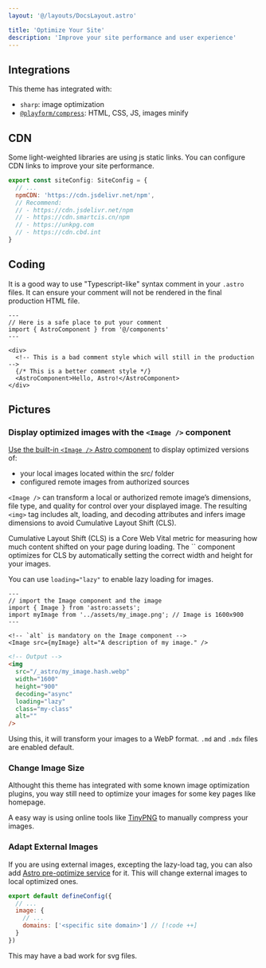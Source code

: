 ```yaml
---
layout: '@/layouts/DocsLayout.astro'

title: 'Optimize Your Site'
description: 'Improve your site performance and user experience'
---
```



## Integrations

This theme has integrated with:

- `sharp`: image optimization
- [`@playform/compress`](/docs/integrations/others#playformcompress): HTML, CSS, JS, images minify

## CDN

Some light-weighted libraries are using js static links. You can configure CDN links to improve your site performance.

```js title="src/site.config.ts"
export const siteConfig: SiteConfig = {
  // ...
  npmCDN: 'https://cdn.jsdelivr.net/npm',
  // Recommend:
  // - https://cdn.jsdelivr.net/npm
  // - https://cdn.smartcis.cn/npm
  // - https://unkpg.com
  // - https://cdn.cbd.int
}
```

## Coding

It is a good way to use "Typescript-like" syntax comment in your `.astro` files. It can ensure your comment will not be rendered in the final production HTML file.

```astro
---
// Here is a safe place to put your comment
import { AstroComponent } from '@/components'
---

<div>
  <!-- This is a bad comment style which will still in the production -->
  {/* This is a better comment style */}
  <AstroComponent>Hello, Astro!</AstroComponent>
</div>
```

## Pictures

### Display optimized images with the `<Image />` component

[Use the built-in `<Image />` Astro component](https://docs.astro.build/en/guides/images/#display-optimized-images-with-the-image--component) to display optimized versions of:

- your local images located within the src/ folder
- configured remote images from authorized sources

`<Image />` can transform a local or authorized remote image’s dimensions, file type, and quality for control over your displayed image. The resulting `<img>` tag includes alt, loading, and decoding attributes and infers image dimensions to avoid Cumulative Layout Shift (CLS).

<Aside title='What is Cumulative Layout Shift?'>
Cumulative Layout Shift (CLS) is a Core Web Vital metric for measuring how much content shifted on your page during loading. The `<Image />` component optimizes for CLS by automatically setting the correct width and height for your images.
</Aside>

You can use `loading="lazy"` to enable lazy loading for images.

```astro title="src/pages/somepage.astro"
---
// import the Image component and the image
import { Image } from 'astro:assets';
import myImage from '../assets/my_image.png'; // Image is 1600x900
---

<!-- `alt` is mandatory on the Image component -->
<Image src={myImage} alt="A description of my image." />
```

```html
<!-- Output -->
<img
  src="/_astro/my_image.hash.webp"
  width="1600"
  height="900"
  decoding="async"
  loading="lazy"
  class="my-class"
  alt=""
/>
```

Using this, it will transform your images to a WebP format. `.md` and `.mdx` files are enabled default.

### Change Image Size

Althought this theme has integrated with some known image optimization plugins, you way still need to optimize your images for some key pages like homepage.

A easy way is using online tools like [TinyPNG](https://tinypng.com/) to manually compress your images.

### Adapt External Images

If you are using external images, excepting the lazy-load tag, you can also add [Astro pre-optimize service](https://docs.astro.build/en/guides/images/#authorizing-remote-images) for it. This will change external images to local optimized ones.

```js title="astro.config.mjs"
export default defineConfig({
  // ...
  image: {
    // ...
    domains: ['<specific site domain>'] // [!code ++]
  }
})
```

<Aside type='caution'>This may have a bad work for svg files.</Aside>
